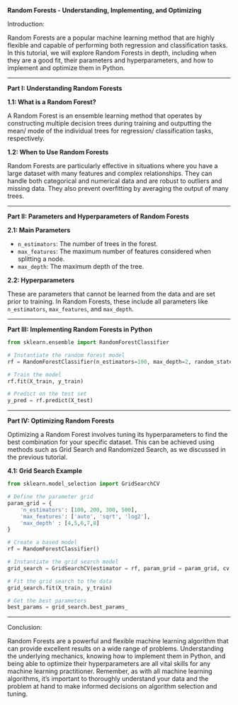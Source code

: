 **Random Forests - Understanding, Implementing, and Optimizing**

Introduction:

Random Forests are a popular machine learning method that are highly flexible and capable of performing both regression and classification tasks. In this tutorial, we will explore Random Forests in depth, including when they are a good fit, their parameters and hyperparameters, and how to implement and optimize them in Python.

---

**Part I: Understanding Random Forests**

**1.1: What is a Random Forest?**

A Random Forest is an ensemble learning method that operates by constructing multiple decision trees during training and outputting the mean/ mode of the individual trees for regression/ classification tasks, respectively. 

**1.2: When to Use Random Forests**

Random Forests are particularly effective in situations where you have a large dataset with many features and complex relationships. They can handle both categorical and numerical data and are robust to outliers and missing data. They also prevent overfitting by averaging the output of many trees.

---

**Part II: Parameters and Hyperparameters of Random Forests**

**2.1: Main Parameters**

* `n_estimators`: The number of trees in the forest.
* `max_features`: The maximum number of features considered when splitting a node.
* `max_depth`: The maximum depth of the tree.

**2.2: Hyperparameters**

These are parameters that cannot be learned from the data and are set prior to training. In Random Forests, these include all parameters like `n_estimators`, `max_features`, and `max_depth`.

---

**Part III: Implementing Random Forests in Python**

```python
from sklearn.ensemble import RandomForestClassifier

# Instantiate the random forest model
rf = RandomForestClassifier(n_estimators=100, max_depth=2, random_state=0)

# Train the model
rf.fit(X_train, y_train)

# Predict on the test set
y_pred = rf.predict(X_test)
```

---

**Part IV: Optimizing Random Forests**

Optimizing a Random Forest involves tuning its hyperparameters to find the best combination for your specific dataset. This can be achieved using methods such as Grid Search and Randomized Search, as we discussed in the previous tutorial.

**4.1: Grid Search Example**

```python
from sklearn.model_selection import GridSearchCV

# Define the parameter grid
param_grid = {
    'n_estimators': [100, 200, 300, 500],
    'max_features': ['auto', 'sqrt', 'log2'],
    'max_depth' : [4,5,6,7,8]
}

# Create a based model
rf = RandomForestClassifier()

# Instantiate the grid search model
grid_search = GridSearchCV(estimator = rf, param_grid = param_grid, cv = 3)

# Fit the grid search to the data
grid_search.fit(X_train, y_train)

# Get the best parameters
best_params = grid_search.best_params_
```

---

Conclusion:

Random Forests are a powerful and flexible machine learning algorithm that can provide excellent results on a wide range of problems. Understanding the underlying mechanics, knowing how to implement them in Python, and being able to optimize their hyperparameters are all vital skills for any machine learning practitioner. Remember, as with all machine learning algorithms, it's important to thoroughly understand your data and the problem at hand to make informed decisions on algorithm selection and tuning.
